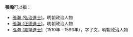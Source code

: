 '''張瀚'''可以指：
* [[張瀚_(弘治進士)|張瀚 (弘治進士)]]，明朝政治人物
* [[張瀚_(正德進士)|張瀚 (正德進士)]]，明朝政治人物
* [[張瀚_(嘉靖進士)|張瀚 (嘉靖進士)]]（1510年－1593年），字子文，明朝政治人物

{{disambig|H瀚|cat=二字张姓人名消歧义}}